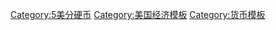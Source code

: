 {{navbox
| name = 5美分硬币
| title = [[5美分硬币]]
| listclass = hlist

| list1 =
* [[盾牌镍币|盾牌]]
* [[自由女神头像镍币|自由女神头像]]
* [[野牛镍币|野牛]]
* [[杰斐逊镍币|杰斐逊]]

}}<noinclude>
[[Category:5美分硬币]]
[[Category:美国经济模板]]
[[Category:货币模板]]
</noinclude>